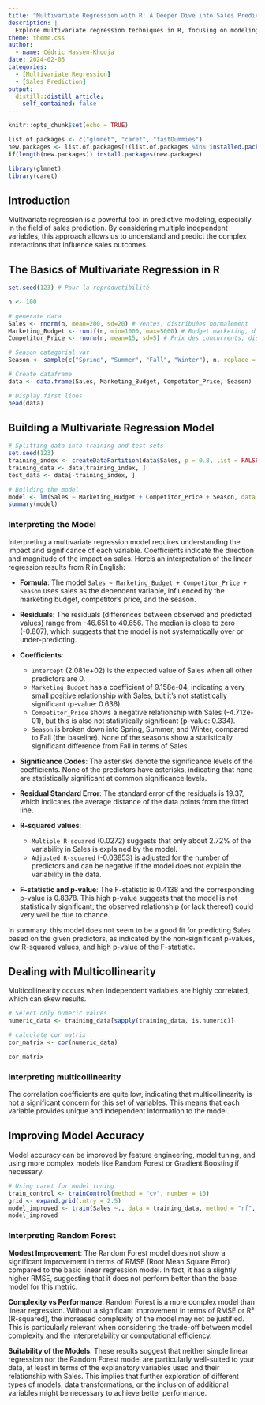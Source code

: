 ```yaml
---
title: "Multivariate Regression with R: A Deeper Dive into Sales Prediction"
description: |
  Explore multivariate regression techniques in R, focusing on modeling the impact of multiple independent variables on sales. Delve into handling multicollinearity, interpreting complex models, and improving prediction accuracy.
theme: theme.css
author:
  - name: Cédric Hassen-Khodja
date: 2024-02-05
categories: 
  - [Multivariate Regression]
  - [Sales Prediction]
output:
  distill::distill_article:
    self_contained: false
---
```


```r
knitr::opts_chunk$set(echo = TRUE)

list.of.packages <- c("glmnet", "caret", "fastDummies")
new.packages <- list.of.packages[!(list.of.packages %in% installed.packages()[,"Package"])]
if(length(new.packages)) install.packages(new.packages)

library(glmnet)
library(caret)
```

## Introduction

Multivariate regression is a powerful tool in predictive modeling, especially in the field of sales prediction. By considering multiple independent variables, this approach allows us to understand and predict the complex interactions that influence sales outcomes.


## The Basics of Multivariate Regression in R

```r
set.seed(123) # Pour la reproductibilité

n <- 100

# generate data
Sales <- rnorm(n, mean=200, sd=20) # Ventes, distribuées normalement
Marketing_Budget <- runif(n, min=1000, max=5000) # Budget marketing, distribué uniformément
Competitor_Price <- rnorm(n, mean=15, sd=5) # Prix des concurrents, distribué normalement

# Season categorial var
Season <- sample(c("Spring", "Summer", "Fall", "Winter"), n, replace = TRUE)

# Create dataframe
data <- data.frame(Sales, Marketing_Budget, Competitor_Price, Season)

# Display first lines
head(data)


```

## Building a Multivariate Regression Model

```r
# Splitting data into training and test sets
set.seed(123)
training_index <- createDataPartition(data$Sales, p = 0.8, list = FALSE)
training_data <- data[training_index, ]
test_data <- data[-training_index, ]

# Building the model
model <- lm(Sales ~ Marketing_Budget + Competitor_Price + Season, data = training_data)
summary(model)
```

### Interpreting the Model

Interpreting a multivariate regression model requires understanding the impact and significance of each variable. Coefficients indicate the direction and magnitude of the impact on sales.
Here's an interpretation of the linear regression results from R in English:

- **Formula**: The model `Sales ~ Marketing_Budget + Competitor_Price + Season` uses sales as the dependent variable, influenced by the marketing budget, competitor's price, and the season.

- **Residuals**: The residuals (differences between observed and predicted values) range from -46.651 to 40.656. The median is close to zero (-0.807), which suggests that the model is not systematically over or under-predicting.

- **Coefficients**: 
  - `Intercept` (2.081e+02) is the expected value of Sales when all other predictors are 0.
  - `Marketing_Budget` has a coefficient of 9.158e-04, indicating a very small positive relationship with Sales, but it's not statistically significant (p-value: 0.636).
  - `Competitor_Price` shows a negative relationship with Sales (-4.712e-01), but this is also not statistically significant (p-value: 0.334).
  - `Season` is broken down into Spring, Summer, and Winter, compared to Fall (the baseline). None of the seasons show a statistically significant difference from Fall in terms of Sales.

- **Significance Codes**: The asterisks denote the significance levels of the coefficients. None of the predictors have asterisks, indicating that none are statistically significant at common significance levels.

- **Residual Standard Error**: The standard error of the residuals is 19.37, which indicates the average distance of the data points from the fitted line.

- **R-squared values**:
  - `Multiple R-squared` (0.0272) suggests that only about 2.72% of the variability in Sales is explained by the model.
  - `Adjusted R-squared` (-0.03853) is adjusted for the number of predictors and can be negative if the model does not explain the variability in the data.

- **F-statistic and p-value**: The F-statistic is 0.4138 and the corresponding p-value is 0.8378. This high p-value suggests that the model is not statistically significant; the observed relationship (or lack thereof) could very well be due to chance.

In summary, this model does not seem to be a good fit for predicting Sales based on the given predictors, as indicated by the non-significant p-values, low R-squared values, and high p-value of the F-statistic.

## Dealing with Multicollinearity

Multicollinearity occurs when independent variables are highly correlated, which can skew results.

```r
# Select only numeric values
numeric_data <- training_data[sapply(training_data, is.numeric)]

# calculate cor matrix
cor_matrix <- cor(numeric_data)

cor_matrix
```

### Interpreting multicollinearity

The correlation coefficients are quite low, indicating that multicollinearity is not a significant concern for this set of variables. This means that each variable provides unique and independent information to the model.

## Improving Model Accuracy

Model accuracy can be improved by feature engineering, model tuning, and using more complex models like Random Forest or Gradient Boosting if necessary.

```r
# Using caret for model tuning
train_control <- trainControl(method = "cv", number = 10)
grid <- expand.grid(.mtry = 2:5)
model_improved <- train(Sales ~., data = training_data, method = "rf", trControl = train_control, tuneGrid = grid)
model_improved
```

### Interpreting Random Forest

**Modest Improvement**: The Random Forest model does not show a significant improvement in terms of RMSE (Root Mean Square Error) compared to the basic linear regression model. In fact, it has a slightly higher RMSE, suggesting that it does not perform better than the base model for this metric.

**Complexity vs Performance**: Random Forest is a more complex model than linear regression. Without a significant improvement in terms of RMSE or R² (R-squared), the increased complexity of the model may not be justified. This is particularly relevant when considering the trade-off between model complexity and the interpretability or computational efficiency.

**Suitability of the Models**: These results suggest that neither simple linear regression nor the Random Forest model are particularly well-suited to your data, at least in terms of the explanatory variables used and their relationship with Sales. This implies that further exploration of different types of models, data transformations, or the inclusion of additional variables might be necessary to achieve better performance.